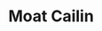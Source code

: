 
# Moat Cailin
<ProjectDetails
  floatRight
  region="North"
  house="House Reed"
  type="Ruin"
  status="Completed"
  warp="undefined"
  projectLead="SMP"
  dateStarted="2013-12-26T08:00:00+00:00"
  dateCompleted="2013-12-26T08:00:00+00:00"
/>
